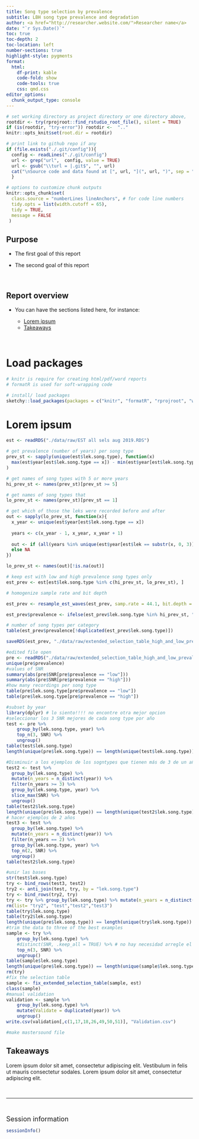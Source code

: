 ---
title: Song type selection by prevalence
subtitle: LBH song type prevalence and degradation
author: <a href="http://researcher.website.com/">Researcher name</a>
date: "`r Sys.Date()`"
toc: true
toc-depth: 2
toc-location: left
number-sections: true
highlight-style: pygments
format:
  html:
    df-print: kable
    code-fold: show
    code-tools: true
    css: qmd.css
editor_options: 
  chunk_output_type: console
---


<!-- this code add line numbers to code blocks -->
<!-- only works when code folding is not used in yaml (code_folding: show) -->

```{=html}
<style>
body
  { counter-reset: source-line 0; }
pre.numberSource code
  { counter-reset: none; }
</style>
```

```{r set root directory, echo = FALSE}

# set working directory as project directory or one directory above,
rootdir <- try(rprojroot::find_rstudio_root_file(), silent = TRUE)
if (is(rootdir, "try-error")) rootdir <-  ".."
knitr::opts_knit$set(root.dir = rootdir)

```

```{r add link to github repo, echo = FALSE, results='asis'}

# print link to github repo if any
if (file.exists("./.git/config")){
  config <- readLines("./.git/config")
  url <- grep("url",  config, value = TRUE)
  url <- gsub("\\turl = |.git$", "", url)
  cat("\nSource code and data found at [", url, "](", url, ")", sep = "")
  }

```


```{r setup style, echo = FALSE, message = FALSE, warning=FALSE}

# options to customize chunk outputs
knitr::opts_chunk$set(
  class.source = "numberLines lineAnchors", # for code line numbers
  tidy.opts = list(width.cutoff = 65), 
  tidy = TRUE,
  message = FALSE
 )

```


<!-- skyblue box -->
<div class="alert alert-info">

# Purpose

- The first goal of this report

- The second goal of this report

</div>

&nbsp; 


<!-- light brown box -->
<div class="alert alert-warning">

# Report overview

- You can have the sections listed here, for instance:

  - [Lorem ipsum](#lorem-ipsum)
  - [Takeaways](#takeaways)

</div>

&nbsp;

# Load packages

```{r load packages}

# knitr is require for creating html/pdf/word reports
# formatR is used for soft-wrapping code

# install/ load packages
sketchy::load_packages(packages = c("knitr", "formatR", "rprojroot", "warbleR"))

```

# Lorem ipsum


```{r}

est <- readRDS("./data/raw/EST all sels aug 2019.RDS")

# get prevalence (number of years) per song type
prev_st <- sapply(unique(est$lek.song.type), function(x)
  max(est$year[est$lek.song.type == x]) - min(est$year[est$lek.song.type == x]) + 1
)

# get names of song types with 5 or more years
hi_prev_st <- names(prev_st)[prev_st >= 5]

# get names of song types that 
lo_prev_st <- names(prev_st)[prev_st == 1]

# get which of those the leks were recorded before and after
out <- sapply(lo_prev_st, function(x){
  x_year <- unique(est$year[est$lek.song.type == x])
  
  years <- c(x_year - 1, x_year, x_year + 1)
  
  out <- if (all(years %in% unique(est$year[est$lek == substr(x, 0, 3)])))  x
  else NA
})

lo_prev_st <- names(out)[!is.na(out)]

# keep est with low and high prevalence song types only
est_prev <- est[est$lek.song.type %in% c(hi_prev_st, lo_prev_st), ]

# homogenize sample rate and bit depth

est_prev <- resample_est_waves(est_prev, samp.rate = 44.1, bit.depth = 16, parallel = 20)

est_prev$prevalence <- ifelse(est_prev$lek.song.type %in% hi_prev_st, "high", "low")

# number of song types per category
table(est_prev$prevalence[!duplicated(est_prev$lek.song.type)])

saveRDS(est_prev, "./data/raw/extended_selection_table_high_and_low_prevalence_songtype.RDS")

#edited file open
pre <- readRDS("./data/raw/extended_selection_table_high_and_low_prevalence_songtype.RDS")
unique(pre$prevalence)
#values of SNR
summary(abs(pre$SNR[pre$prevalence == "low"]))
summary(abs(pre$SNR[pre$prevalence == "high"]))
#how many recordings per song type
table(pre$lek.song.type[pre$prevalence == "low"])
table(pre$lek.song.type[pre$prevalence == "high"])

#subset by year
library(dplyr) # lo siento!!!! no encontre otra mejor opcion
#seleccionar los 3 SNR mejores de cada song type por año
test <- pre %>% 
    group_by(lek.song.type, year) %>% 
    top_n(3, SNR) %>% 
    ungroup()
table(test$lek.song.type)
length(unique(pre$lek.song.type)) == length(unique(test$lek.song.type))

#Disminuir a los ejemplos de los sogntypes que tienen más de 3 de un año
test2 <- test %>%
  group_by(lek.song.type) %>%
  mutate(n_years = n_distinct(year)) %>%
  filter(n_years >= 3) %>%
  group_by(lek.song.type, year) %>%
  slice_max(SNR) %>%
  ungroup()
table(test2$lek.song.type)
length(unique(pre$lek.song.type)) == length(unique(test2$lek.song.type))
# hacer ejemplos de 2 años
test3 <- test %>%
  group_by(lek.song.type) %>%
  mutate(n_years = n_distinct(year)) %>%
  filter(n_years == 2) %>%
  group_by(lek.song.type, year) %>%
  top_n(2, SNR) %>%
  ungroup()
table(test2$lek.song.type)

#unir las bases
str(test$lek.song.type)
try <- bind_rows(test3, test2)
try2 <- anti_join(test, try, by = "lek.song.type")
try <- bind_rows(try2, try)
try <- try %>% group_by(lek.song.type) %>% mutate(n_years = n_distinct(year)) #fix years
rm(list= "try2", "test","test2","test3")
table(try$lek.song.type)
table(try2$lek.song.type)
length(unique(pre$lek.song.type)) == length(unique(try$lek.song.type))
#trim the data to three of the best examples
sample <- try %>% 
    group_by(lek.song.type) %>% 
    #distinct(SNR, .keep_all = TRUE) %>% # no hay necesidad arregle el bug
    top_n(3, SNR) %>% 
    ungroup()
table(sample$lek.song.type)
length(unique(pre$lek.song.type)) == length(unique(sample$lek.song.type))
rm(try)
#fix the selection table
sample <- fix_extended_selection_table(sample, est)
class(sample)
#manual validation
validation <- sample %>% 
    group_by(lek.song.type) %>%
    mutate(Validate = duplicated(year)) %>%
    ungroup()
write.csv(validation[,c(1,17,18,26,49,50,51)], "Validation.csv")

#make mastersound file

```

<!-- '&nbsp;' adds blank space -->



<!-- light green box -->

<div class="alert alert-success">

# Takeaways {.unnumbered .unlisted}

Lorem ipsum dolor sit amet, consectetur adipiscing elit. Vestibulum in felis ut mauris consectetur sodales. Lorem ipsum dolor sit amet, consectetur adipiscing elit.

</div>

&nbsp;

<!-- '---' adds a gray vertical line -->

---

&nbsp; 
 
 <!-- add packages used, system details and versions  -->
 
<font size="4">Session information</font>

```{r session info, echo=F}

sessionInfo()

```
